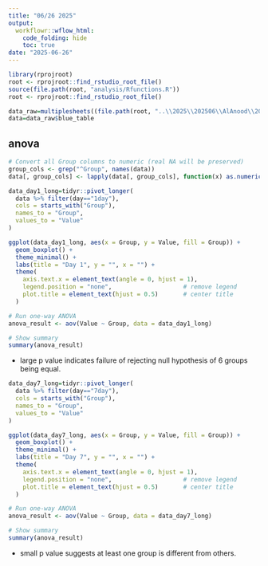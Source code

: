 ```yaml
---
title: "06/26 2025"
output:
  workflowr::wflow_html:
    code_folding: hide
    toc: true
date: "2025-06-26"
---
```



```r
library(rprojroot)
root <- rprojroot::find_rstudio_root_file()
source(file.path(root, "analysis/Rfunctions.R"))
root <- rprojroot::find_rstudio_root_file()
```



```r
data_raw=multiplesheets((file.path(root, "..\\2025\\202506\\AlAnood\\2025 final data file AA Epiquik Data_061325.xlsx")))
data=data_raw$blue_table
```


## anova 



```r
# Convert all Group columns to numeric (real NA will be preserved)
group_cols <- grep("^Group", names(data))
data[, group_cols] <- lapply(data[, group_cols], function(x) as.numeric(as.character(x)))

data_day1_long=tidyr::pivot_longer(
  data %>% filter(day=="1day"),
  cols = starts_with("Group"),
  names_to = "Group",
  values_to = "Value"
)
```



```r
ggplot(data_day1_long, aes(x = Group, y = Value, fill = Group)) +
  geom_boxplot() +
  theme_minimal() +
  labs(title = "Day 1", y = "", x = "") +
  theme(
    axis.text.x = element_text(angle = 0, hjust = 1),
    legend.position = "none",                    # remove legend
    plot.title = element_text(hjust = 0.5)       # center title
  )
```





```r

# Run one-way ANOVA
anova_result <- aov(Value ~ Group, data = data_day1_long)

# Show summary
summary(anova_result)
```



* large p value indicates failure of rejecting null hypothesis of 6 groups being equal. 



```r

data_day7_long=tidyr::pivot_longer(
  data %>% filter(day=="7day"),
  cols = starts_with("Group"),
  names_to = "Group",
  values_to = "Value"
)


```


```r
ggplot(data_day7_long, aes(x = Group, y = Value, fill = Group)) +
  geom_boxplot() +
  theme_minimal() +
  labs(title = "Day 7", y = "", x = "") +
  theme(
    axis.text.x = element_text(angle = 0, hjust = 1),
    legend.position = "none",                    # remove legend
    plot.title = element_text(hjust = 0.5)       # center title
  )
```



```r


# Run one-way ANOVA
anova_result <- aov(Value ~ Group, data = data_day7_long)

# Show summary
summary(anova_result)
```

* small p value suggests at least one group is different from others. 

